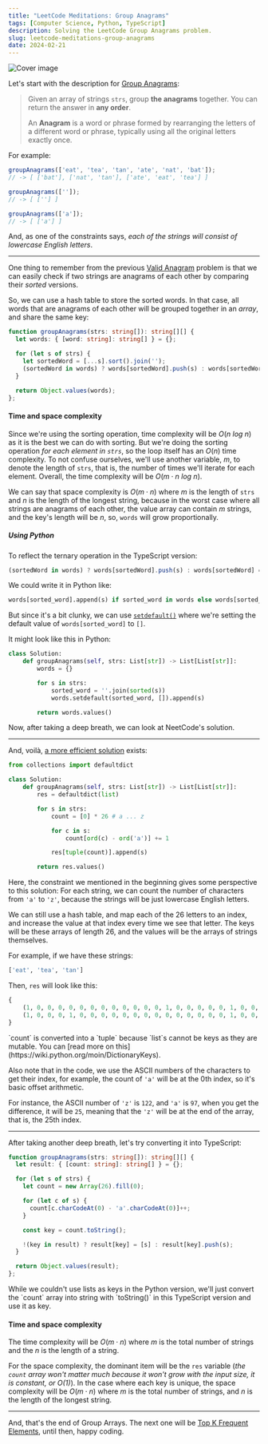 ```yaml
---
title: "LeetCode Meditations: Group Anagrams"
tags: [Computer Science, Python, TypeScript]
description: Solving the LeetCode Group Anagrams problem.
slug: leetcode-meditations-group-anagrams
date: 2024-02-21
---
```


![Cover image](https://raw.githubusercontent.com/rivea0/leetcode-meditations-assets/main/src/2024-02-21/05-lm.png)

Let's start with the description for [Group Anagrams](https://leetcode.com/problems/group-anagrams/description/):

> Given an array of strings `strs`, group **the anagrams** together. You can return the answer in **any order**.
>
> An **Anagram** is a word or phrase formed by rearranging the letters of a different word or phrase, typically using all the original letters exactly once.

For example:

```ts
groupAnagrams(['eat', 'tea', 'tan', 'ate', 'nat', 'bat']);
// -> [ ['bat'], ['nat', 'tan'], ['ate', 'eat', 'tea'] ]

groupAnagrams(['']);
// -> [ [''] ]

groupAnagrams(['a']);
// -> [ ['a'] ]
```

And, as one of the constraints says, _each of the strings will consist of lowercase English letters_.

---

One thing to remember from the previous [Valid Anagram](https://rivea0.github.io/blog/leetcode-meditations-valid-anagram) problem is that we can easily check if two strings are anagrams of each other by comparing their _sorted_ versions.

So, we can use a hash table to store the sorted words. In that case, all words that are anagrams of each other will be grouped together in an _array_, and share the same key:

```ts
function groupAnagrams(strs: string[]): string[][] {
  let words: { [word: string]: string[] } = {};

  for (let s of strs) {
    let sortedWord = [...s].sort().join('');
    (sortedWord in words) ? words[sortedWord].push(s) : words[sortedWord] = [s];
  }

  return Object.values(words);
};
```

#### Time and space complexity

Since we're using the sorting operation, time complexity will be $O(n \ log \ n)$ as it is the best we can do with sorting. But we're doing the sorting operation _for each element in `strs`_, so the loop itself has an $O(n)$ time complexity. 
To not confuse ourselves, we'll use another variable, $m$, to denote the length of `strs`, that is, the number of times we'll iterate for each element. Overall, the time complexity will be $O(m \cdot n \ log \ n)$.

We can say that space complexity is $O(m \cdot n)$ where $m$ is the length of `strs` and $n$ is the length of the longest string, because in the worst case where all strings are anagrams of each other, the value array can contain $m$ strings, and the key's length will be $n$, so, `words` will grow proportionally.

##### Using Python

<Note>
To reflect the ternary operation in the TypeScript version:

```ts
(sortedWord in words) ? words[sortedWord].push(s) : words[sortedWord] = [s];
```

We could write it in Python like:

```python
words[sorted_word].append(s) if sorted_word in words else words[sorted_word] = [s]
```

But since it's a bit clunky, we can use [`setdefault()`](https://docs.python.org/3/library/stdtypes.html#dict.setdefault) where we're setting the default value of  `words[sorted_word]` to `[]`.
</Note>

It might look like this in Python:

```python
class Solution:
    def groupAnagrams(self, strs: List[str]) -> List[List[str]]:
        words = {}

        for s in strs:
            sorted_word = ''.join(sorted(s))
            words.setdefault(sorted_word, []).append(s)

        return words.values()
```

Now, after taking a deep breath, we can look at NeetCode's solution.

---

And, voilà, [a more efficient solution](https://youtu.be/vzdNOK2oB2E?si=Y4OxVBiArZYomm5t&t=118) exists:

```python
from collections import defaultdict

class Solution:
    def groupAnagrams(self, strs: List[str]) -> List[List[str]]:
        res = defaultdict(list)

        for s in strs:
            count = [0] * 26 # a ... z

            for c in s:
                count[ord(c) - ord('a')] += 1

            res[tuple(count)].append(s)

        return res.values()
```

Here, the constraint we mentioned in the beginning gives some perspective to this solution:
For each string, we can count the number of characters from `'a'` to `'z'`, because the strings will be just lowercase English letters. 

We can still use a hash table, and map each of the 26 letters to an index, and increase the value at that index every time we see that letter. The keys will be these arrays of length 26, and the values will be the arrays of strings themselves.

For example, if we have these strings:

```python
['eat', 'tea', 'tan']
```

Then, `res` will look like this:

```python
{
    (1, 0, 0, 0, 0, 0, 0, 0, 0, 0, 0, 0, 0, 1, 0, 0, 0, 0, 0, 1, 0, 0, 0, 0, 0, 0): ['tan'],
    (1, 0, 0, 0, 1, 0, 0, 0, 0, 0, 0, 0, 0, 0, 0, 0, 0, 0, 0, 1, 0, 0, 0, 0, 0, 0): ['eat', 'tea']
}
```

<Note>
`count` is converted into a `tuple` because `list`s cannot be keys as they are mutable. You can [read more on this](https://wiki.python.org/moin/DictionaryKeys).
</Note>

Also note that in the code, we use the ASCII numbers of the characters to get their index, for example, the count of `'a'` will be at the 0th index, so it's basic offset arithmetic.

For instance, the ASCII number of `'z'` is `122`, and `'a'` is `97`, when you get the difference, it will be `25`, meaning that the `'z'` will be at the end of the array, that is, the 25th index.

---

After taking another deep breath, let's try converting it into TypeScript:

```ts
function groupAnagrams(strs: string[]): string[][] {
  let result: { [count: string]: string[] } = {};

  for (let s of strs) {
    let count = new Array(26).fill(0);

    for (let c of s) {
      count[c.charCodeAt(0) - 'a'.charCodeAt(0)]++;
    }

    const key = count.toString();

    !(key in result) ? result[key] = [s] : result[key].push(s);
  }

  return Object.values(result);
};
```

<Note>
While we couldn't use lists as keys in the Python version, we'll just convert the `count` array into string with `toString()` in this TypeScript version and use it as key. 
</Note>

#### Time and space complexity

The time complexity will be $O(m \cdot n)$ where $m$ is the total number of strings and the $n$ is the length of a string.

For the space complexity, the dominant item will be the `res` variable (_the `count` array won't matter much because it won't grow with the input size, it is constant, or $O(1)$_).
In the case where each key is unique, the space complexity will be $O(m \cdot n)$ where $m$ is the total number of strings, and $n$ is the length of the longest string.

---

And, that's the end of Group Arrays. The next one will be [Top K Frequent Elements](https://leetcode.com/problems/top-k-frequent-elements/), until then, happy coding.
